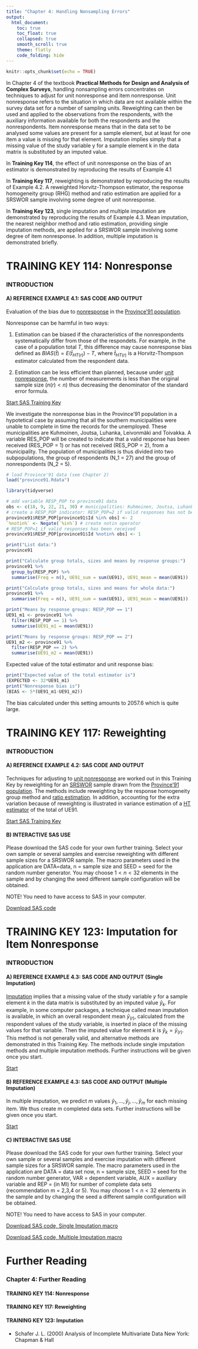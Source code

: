 ```yaml
---
title: "Chapter 4: Handling Nonsampling Errors"
output: 
  html_document:
    toc: true
    toc_float: true
    collapsed: true
    smooth_scroll: true
    theme: flatly
    code_folding: hide
---
```


```r
knitr::opts_chunk$set(echo = TRUE)
```

In Chapter 4 of the textbook **Practical Methods for Design and Analysis of Complex Surveys**, handling nonsampling errors concentrates on techniques to adjust for unit nonresponse and item nonresponse. Unit nonresponse refers to the situation in which data are not available within the survey data set for a number of sampling units. Reweighting can then be used and applied to the observations from the respondents, with the auxiliary information available for both the respondents and the nonrespondents. Item nonresponse means that in the data set to be analysed some values are present for a sample element, but at least for one item a value is missing for that element. Imputation implies simply that a missing value of the study variable y for a sample element k in the data matrix is substituted by an imputed value.

In **Training Key 114**, the effect of unit nonresponse on the bias of an estimator is demonstrated by reproducing the results of Example 4.1

In **Training Key 117**, reweighting is demonstrated by reproducing the results of Example 4.2. A reweighted Horvitz-Thompson estimator, the response homogeneity group (RHG) method and ratio estimation are applied for a SRSWOR sample involving some degree of unit nonresponse.

In **Training Key 123**, single imputation and multiple imputation are demonstrated by reproducing the results of Example 4.3. Mean imputation, the nearest neighbor method and ratio estimation, providing single imputation methods, are applied for a SRSWOR sample involving some degree of item nonresponse. In addition, multiple imputation is demonstrated briefly.   


# TRAINING KEY 114: Nonresponse

### INTRODUCTION

#### A) REFERENCE EXAMPLE 4.1: SAS CODE AND OUTPUT

Evaluation of the bias due to [nonresponse](concepts/concepts.html) in the [Province'91 population](concepts/concepts.html).

Nonresponse can be harmful in two ways:

1. Estimation can be biased if the characteristics of the nonrespondents systematically differ from those of the respondets. For example, in the case of a population total $T$, this difference may cause nonresponse bias defined as 
$BIAS(\hat{t}) = E(\hat{t}_{HT(r)}) - T$, where $\hat{t}_{HT(r)}$ is a Horvitz-Thompson estimator calculated from the respondent data.

2. Estimation can be less efficient than planned, because under [unit nonresponse](concepts/concepts.html), the number of measurements is less than the original sample size $(n(r) < n)$ thus decreasing the denominator of the standard error formula.

<a href="Keys/key114/intro.htm" target="_blank">Start SAS Training Key</a>

We investigate the nonresponse bias in the Province’91 population in a hypotetical case by assuming that all the southern municipalities were unable to complete in time the records for the unemployed. These municipalities are Kuhmoinen, Joutsa, Luhanka, Leivonmäki and Toivakka. A variable RES_POP will be created to indicate that a valid response has been received (RES_POP = 1) or has not received (RES_POP = 2), from a municipality. The population of municipalities is thus divided into two subpopulations, the group of respondents (N_1 = 27) and the group of nonrespondents (N_2 = 5). 

```r
# load Province'91 data (see Chapter 2)
load("province91.Rdata")
```


```r
library(tidyverse)

# add variable RESP_POP to province91 data
obs <- c(18, 9, 22, 21, 30) # municipalities: Kuhmoinen, Joutsa, Luhanka, Leivonmäki and Toivakka 
# create a RESP_POP indicator: RESP_POP=2 if valid responses has not been received
province91$RESP_POP[province91$Id %in% obs] <- 2
`%notin%` <- Negate(`%in%`) # create notin operator
# RESP_POP=1 if valid responses has been received
province91$RESP_POP[province91$Id %notin% obs] <- 1

print("List data:")
province91

print("Calculate group totals, sizes and means by response groups:")
province91 %>% 
  group_by(RESP_POP) %>% 
  summarise(Freq = n(), UE91_sum = sum(UE91), UE91_mean = mean(UE91))

print("Calculate group totals, sizes and means for whole data:")
province91 %>% 
  summarise(Freq = n(), UE91_sum = sum(UE91), UE91_mean = mean(UE91))

print("Means by response groups: RESP_POP == 1")
UE91_m1 <- province91 %>% 
  filter(RESP_POP == 1) %>% 
  summarise(UE91_m1 = mean(UE91))

print("Means by response groups: RESP_POP == 2")
UE91_m2 <- province91 %>% 
  filter(RESP_POP == 2) %>% 
  summarise(UE91_m2 = mean(UE91))
```

Expected value of the total estimator and unit response bias:
```r
print("Expected value of the total estimator is")
(EXPECTED <- 32*UE91_m1)
print("Nonresponse bias is")
(BIAS <- 5*(UE91_m1-UE91_m2))
```

The bias calculated under this setting amounts to 2057.6 which is quite large. 

 
# TRAINING KEY 117: Reweighting

### INTRODUCTION

#### A) REFERENCE EXAMPLE 4.2: SAS CODE AND OUTPUT

Techniques for adjusting to [unit nonresponse](concepts/concepts.html) are worked out in this Training Key by reweighting for an [SRSWOR](concepts/concepts.html) sample drawn from the [Province'91 population](concepts/concepts.html). The methods include reweighting by the response homogeneity group method and [ratio estimation](concepts/concepts.html). In addition, accounting for the extra variation because of reweighting is illustrated in variance estimation of a [HT estimator](concepts/concepts.html) of the total of UE91.
 
<a href="Keys/key117/intro.htm" target="_blank">Start SAS Training Key</a> 

<!-- In this exercise, the initial sample size is eight municipalities drawn from the Province'91 population. Let us assume two unit nonresponse cases, namely, Kuhmoinen and Toivakka. Thus, the estimated response rate is 0.75. Note that the value of the auxiliary variables HOU85 and URB85 are available for the nonresponse cases also. In addition, three of the sampled municipalities are towns (response homogeneity group c = 1) and the other five are rural municipalities (response homogeneity group c = 2). -->

<!-- For calculating the reweights, we should first define the appropriate response homogeneity groups. For the total estimators $\hat{t}^*_{HT}$ and $\hat{t}^*_{rat}$, the total sample is a natural single group. For the total estimator $\hat{t}^*_{rhg}$, two response homogeneity groups are created according to urbanicity (URB85). -->

<!-- Using the calculated reweights, the estimated totals and their variance estimates can be calculated. Estimates for the total $T$ of UE91 are simply reweighted HT estimators calculated for the respondent data set. We focus on the variance estimation because it now includes two components: the variance estimator Var_sam due to the sampling design and the variance estimator Var_rew caused by the response mechanism. We assume that nonresponse is ignorable within each response homogeneity group. -->

<!-- The Var_sam component is the same for each reweighted estimator. The reweighting component depends on the reweighting method used. For all the reweighting methods, the estimation of Var_rew is carried out. This includes, the reweighted Horvitz-Thompson estimator, the response homogeneity group (RHG) method and the ratio method. A desired property of a reweighted estimator is that it reproduces, as closely as possible, the value of the full response estimator. In this case, both the response data estimator and the reweighted HT estimator give poor results. The same holds for variance estimates. The response homogeneity group estimator and the ratio estimator use auxiliary information. These estimators are based on more appropriate model assumptions, and if the assumptions hold closely these two estimators reproduce closely the 'Full response' estimate. -->


#### B) INTERACTIVE SAS USE

Please download the SAS code for your own further training. Select your own sample or several samples and exercise reweighting with different sample sizes for a SRSWOR sample. The macro parameters used in the application are DATA=data, n = sample size and SEED = seed for the random number generator. You may choose $1 < n < 32$ elements in the sample and by changing the seed different sample configuration will be obtained.

NOTE! You need to have access to SAS in your computer.
 
<a href="Keys/key117/rew-macro.sas" target="_blank">Download SAS code</a> 


# TRAINING KEY 123: Imputation for Item Nonresponse

### INTRODUCTION

#### A) REFERENCE EXAMPLE 4.3: SAS CODE AND OUTPUT (Single Imputation)

[Imputation](concepts/concepts.html) implies that a missing value of the study variable $y$ for a sample element $k$ in the data matrix is substituted by an imputed value $\hat{y}_k$. For example, in some computer packages, a technique called mean imputation is available, in which an overall respondent mean $\bar{y}_{(r)}$, calculated from the respondent values of the study variable, is inserted in place of the missing values for that variable. Then the imputed value for element $k$ is $\hat{y}_k= \bar{y}_{(r)}$. This method is not generally valid, and alternative methods are demonstrated in this Training Key. The methods include single imputation methods and multiple imputation methods. Further instructions will be given once you start.

<a href="Keys/key123/intro-a.htm" target="_blank">Start</a>  
 

#### B) REFERENCE EXAMPLE 4.3: SAS CODE AND OUTPUT (Multiple Imputation)

In multiple imputation, we predict $m$ values $\hat{y}_1, \ldots, \hat{y}_j, \ldots, \hat{y}_m$ for each missing item. We thus create m completed data sets. Further instructions will be given once you start.
 
<a href="Keys/key123/intro-b.htm" target="_blank">Start</a>  


#### C) INTERACTIVE SAS USE

Please download the SAS code for your own further training. Select your own sample or several samples and exercise imputation with different sample sizes for a SRSWOR sample. The macro parameters used in the application are DATA = data set now, n = sample size, SEED = seed for the random number generator, VAR = dependent variable, AUX = auxiliary variable and REP = (in MI) for number of complete data sets (recommendation m = 2,3,4 or 5). You may choose $1 < n < 32$ elements in the sample and by changing the seed a different sample configuration will be obtained.

NOTE! You need to have access to SAS in your computer.

<a href="Keys/key123/CODE123macro.sas" target="_blank">Download SAS code, Single Imputation macro</a>   

<a href="Keys/key123/mi.sas" target="_blank">Download SAS code, Multiple Imputation macro</a> 


# Further Reading

### Chapter 4: Further Reading

#### TRAINING KEY 114: Nonresponse

 
#### TRAINING KEY 117: Reweighting

 
#### TRAINING KEY 123: Imputation

* Schafer J. L. (2000) Analysis of Incomplete Multivariate Data New York: Chapman & Hall

